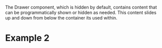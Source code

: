 

<Meta title="Menus/Drawer" component={Drawer} />

The Drawer component, which is hidden by default, contains content that can be programmatically shown or hidden as needed.
This content slides up and down from below the container its used within.

<Canvas>
	<Story name="Example Drawer">
        <div style={{height: '200px'}}>
            <DrawerExample />
        </div>
	</Story>
</Canvas>

# Example 2

<Canvas>
	<Story name="Example Drawer 2">
        <div style={{height: '200px'}}>
            <DrawerExample2 />
        </div>
	</Story>
</Canvas>
